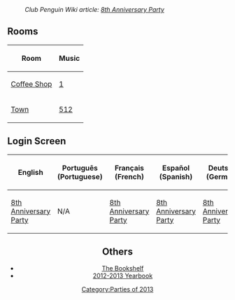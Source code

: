:''Club Penguin Wiki article: [[clubpenguinwiki:8th Anniversary Party|8th Anniversary Party]]''

==Rooms==
<center>
{|class="wikitable" border="1"
!Room!!Music
|-
|[[Media:RoomsCoffee-8thAnniversaryParty.swf|Coffee Shop]]||[[Media:Music1.swf|1]]
|-
|[[Media:RoomsTown-8thAnniversaryParty.swf|Town]]||[[Media:Music512.swf|512]]
|}
</center>

==Login Screen==
<center>
{|class="wikitable" border="1"
!English
!Português (Portuguese)
!Français (French)
!Español (Spanish)
!Deutsch (German)
|-
|[[Media:LoginScreen-EN8thAnniversaryParty.swf|8th Anniversary Party]]||N/A||[[Media:LoginScreen-FR8thAnniversaryParty.swf|8th Anniversary Party]]||[[Media:LoginScreen-ES8thAnniversaryParty.swf|8th Anniversary Party]]||[[Media:LoginScreen-DE8thAnniversaryParty.swf|8th Anniversary Party]]
|}

==Others==
*[[Media:ENFormsLibrary-2013.swf|The Bookshelf]]
*[[Media:BooksYear1213.swf|2012-2013 Yearbook]]
{{Parties}}

[[Category:Parties of 2013]]